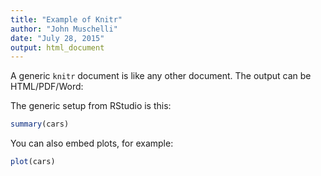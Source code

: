```yaml
---
title: "Example of Knitr"
author: "John Muschelli"
date: "July 28, 2015"
output: html_document
---
```


A generic `knitr` document is like any other document.  The output can be HTML/PDF/Word:

The generic setup from RStudio is this:

```r
summary(cars)
```

You can also embed plots, for example:

```r
plot(cars)
```
